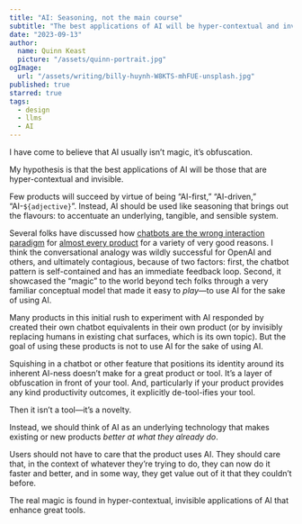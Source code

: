 ```yaml
---
title: "AI: Seasoning, not the main course"
subtitle: "The best applications of AI will be hyper-contextual and invisible"
date: "2023-09-13"
author:
  name: Quinn Keast
  picture: "/assets/quinn-portrait.jpg"
ogImage:
  url: "/assets/writing/billy-huynh-W8KTS-mhFUE-unsplash.jpg"
published: true
starred: true
tags:
  - design
  - llms
  - AI
---
```


I have come to believe that AI usually isn’t magic, it’s obfuscation.

My hypothesis is that the best applications of AI will be those that are hyper-contextual and invisible.

Few products will succeed by virtue of being “AI-first,” “AI-driven,” “AI-`${adjective}`”. Instead, AI should be used like seasoning that brings out the flavours: to accentuate an underlying, tangible, and sensible system.

Several folks have discussed how [chatbots are the wrong interaction paradigm](https://www.geoffreylitt.com/2023/03/25/llm-end-user-programming.html#chat-is-an-essentially-limited-interaction) for [almost every product](https://stream.thesephist.com/updates/1668617521) for a variety of very good reasons. I think the conversational analogy was wildly successful for OpenAI and others, and ultimately contagious, because of two factors: first, the chatbot pattern is self-contained and has an immediate feedback loop. Second, it showcased the “magic” to the world beyond tech folks through a very familiar conceptual model that made it easy to _play_—to use AI for the sake of using AI.

Many products in this initial rush to experiment with AI responded by created their own chatbot equivalents in their own product (or by invisibly replacing humans in existing chat surfaces, which is its own topic). But the goal of using these products is not to use AI for the sake of using AI.

Squishing in a chatbot or other feature that positions its identity around its inherent AI-ness doesn’t make for a great product or tool. It’s a layer of obfuscation in front of your tool. And, particularly if your product provides any kind productivity outcomes, it explicitly de-tool-ifies your tool.

Then it isn’t a tool—it’s a novelty.

Instead, we should think of AI as an underlying technology that makes existing or new products _better at what they already do_.

Users should not have to care that the product uses AI. They should care that, in the context of whatever they’re trying to do, they can now do it faster and better, and in some way, they get value out of it that they couldn’t before.

The real magic is found in hyper-contextual, invisible applications of AI that enhance great tools.
